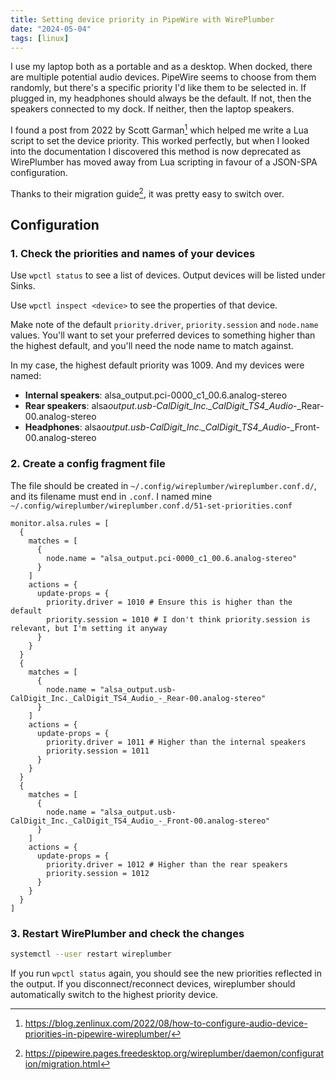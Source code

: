 ```yaml
---
title: Setting device priority in PipeWire with WirePlumber
date: "2024-05-04"
tags: [linux]
---
```


I use my laptop both as a portable and as a desktop. When docked, there are
multiple potential audio devices. PipeWire seems to choose from them randomly,
but there's a specific priority I'd like them to be selected in. If plugged in,
my headphones should always be the default. If not, then the speakers connected
to my dock. If neither, then the laptop speakers.

I found a post from 2022 by Scott Garman[^1] which helped me write a Lua script
to set the device priority. This worked perfectly, but when I looked into the
documentation I discovered this method is now deprecated as WirePlumber has
moved away from Lua scripting in favour of a JSON-SPA configuration.

Thanks to their migration guide[^2], it was pretty easy to switch over.

## Configuration

### 1. Check the priorities and names of your devices

Use `wpctl status` to see a list of devices. Output devices will be listed under
Sinks.

Use `wpctl inspect <device>` to see the properties of that device.

Make note of the default `priority.driver`, `priority.session` and `node.name`
values. You'll want to set your preferred devices to something higher than the
highest default, and you'll need the node name to match against.

In my case, the highest default priority was 1009. And my devices were named:

- **Internal speakers**: alsa_output.pci-0000_c1_00.6.analog-stereo
- **Rear speakers**:
  alsa*output.usb-CalDigit_Inc.\_CalDigit_TS4_Audio*-\_Rear-00.analog-stereo
- **Headphones**:
  alsa*output.usb-CalDigit_Inc.\_CalDigit_TS4_Audio*-\_Front-00.analog-stereo

### 2. Create a config fragment file

The file should be created in `~/.config/wireplumber/wireplumber.conf.d/`, and
its filename must end in `.conf`. I named mine
`~/.config/wireplumber/wireplumber.conf.d/51-set-priorities.conf`

```hcl
monitor.alsa.rules = [
  {
    matches = [
      {
        node.name = "alsa_output.pci-0000_c1_00.6.analog-stereo"
      }
    ]
    actions = {
      update-props = {
        priority.driver = 1010 # Ensure this is higher than the default
        priority.session = 1010 # I don't think priority.session is relevant, but I'm setting it anyway
      }
    }
  }
  {
    matches = [
      {
        node.name = "alsa_output.usb-CalDigit_Inc._CalDigit_TS4_Audio_-_Rear-00.analog-stereo"
      }
    ]
    actions = {
      update-props = {
        priority.driver = 1011 # Higher than the internal speakers
        priority.session = 1011
      }
    }
  }
  {
    matches = [
      {
        node.name = "alsa_output.usb-CalDigit_Inc._CalDigit_TS4_Audio_-_Front-00.analog-stereo"
      }
    ]
    actions = {
      update-props = {
        priority.driver = 1012 # Higher than the rear speakers
        priority.session = 1012
      }
    }
  }
]
```

### 3. Restart WirePlumber and check the changes

```sh
systemctl --user restart wireplumber
```

If you run `wpctl status` again, you should see the new priorities reflected in
the output. If you disconnect/reconnect devices, wireplumber should
automatically switch to the highest priority device.

[^1]:
    https://blog.zenlinux.com/2022/08/how-to-configure-audio-device-priorities-in-pipewire-wireplumber/

[^2]:
    https://pipewire.pages.freedesktop.org/wireplumber/daemon/configuration/migration.html
